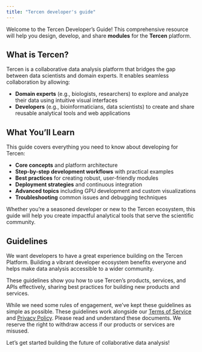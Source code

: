 ```yaml
---
title: "Tercen developer's guide"
---
```


Welcome to the Tercen Developer's Guide! This comprehensive resource will help you design, develop, and share **modules** for the **Tercen** platform.

## What is Tercen?

Tercen is a collaborative data analysis platform that bridges the gap between data scientists and domain experts. It enables seamless collaboration by allowing:

- **Domain experts** (e.g., biologists, researchers) to explore and analyze their data using intuitive visual interfaces
- **Developers** (e.g., bioinformaticians, data scientists) to create and share reusable analytical tools and web applications

## What You'll Learn

This guide covers everything you need to know about developing for Tercen:

- **Core concepts** and platform architecture
- **Step-by-step development workflows** with practical examples  
- **Best practices** for creating robust, user-friendly modules
- **Deployment strategies** and continuous integration
- **Advanced topics** including GPU development and custom visualizations
- **Troubleshooting** common issues and debugging techniques

Whether you're a seasoned developer or new to the Tercen ecosystem, this guide will help you create impactful analytical tools that serve the scientific community.

## Guidelines

We want developers to have a great experience building on the Tercen Platform. Building a vibrant developer ecosystem benefits everyone and helps make data analysis accessible to a wider community.

These guidelines show you how to use Tercen's products, services, and APIs effectively, sharing best practices for building new products and services.

While we need some rules of engagement, we've kept these guidelines as simple as possible. These guidelines work alongside our [Terms of Service](https://github.com/tercen/Policy/blob/main/terms-of-service.md) and [Privacy Policy](https://github.com/tercen/Policy/blob/main/Privacy.md). Please read and understand these documents. We reserve the right to withdraw access if our products or services are misused.


Let's get started building the future of collaborative data analysis!
